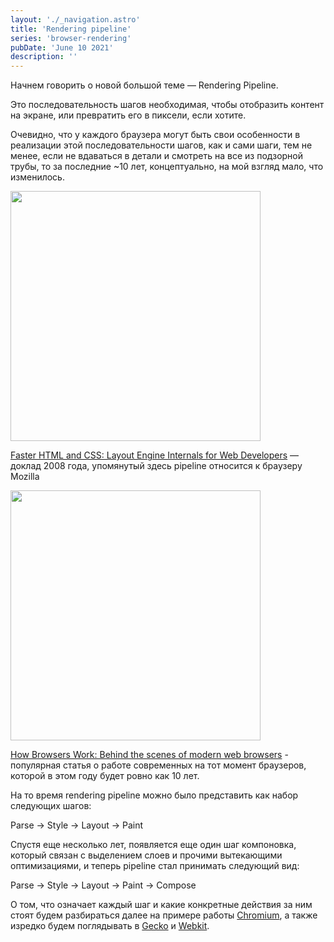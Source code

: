 ```yaml
---
layout: './_navigation.astro'
title: 'Rendering pipeline'
series: 'browser-rendering'
pubDate: 'June 10 2021'
description: ''
---
```



Начнем говорить о новой большой теме — Rendering Pipeline.

Это последовательность шагов необходимая, чтобы отобразить контент на экране, или превратить его в пиксели, если хотите.

Очевидно, что у каждого браузера могут быть свои особенности в реализации этой последовательности шагов, как и сами шаги, тем не менее, если не вдаваться в детали и смотреть на все из подзорной трубы, то за последние ~10 лет, концептуально, на мой взгляд мало, что изменилось.

<Img
	src="/assets/posts/2021/browser-rendering-pipeline/rendering-2008.jpg"
	style="width: 400px"
/>

[Faster HTML and CSS: Layout Engine Internals for Web Developers](https://www.youtube.com/watch?v=a2_6bGNZ7bA) — доклад 2008 года, упомянутый здесь pipeline относится к браузеру Mozilla

<Img
	src="/assets/posts/2021/browser-rendering-pipeline/how-browsers-work.jpg"
	style="width: 400px"
/>

[How Browsers Work: Behind the scenes of modern web browsers](https://www.html5rocks.com/en/tutorials/internals/howbrowserswork/) - популярная статья о работе современных на тот момент браузеров, которой в этом году будет ровно как 10 лет.

На то время rendering pipeline можно было представить как набор следующих шагов:

Parse → Style → Layout → Paint

Спустя еще несколько лет, появляется еще один шаг компоновка, который связан с выделением слоев и прочими вытекающими оптимизациями, и теперь pipeline стал принимать следующий вид:

Parse → Style → Layout → Paint → Compose

О том, что означает каждый шаг и какие конкретные действия за ним стоят будем разбираться далее на примере работы [Chromium](https://www.chromium.org/), а также изредко будем поглядывать в [Gecko](https://wiki.mozilla.org/Gecko:Overview) и [Webkit](https://webkit.org/).
